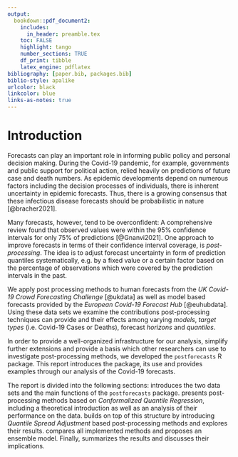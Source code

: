 ```yaml
---
output:
  bookdown::pdf_document2:
    includes:
      in_header: preamble.tex
    toc: FALSE
    highlight: tango
    number_sections: TRUE
    df_print: tibble
    latex_engine: pdflatex
bibliography: [paper.bib, packages.bib]
biblio-style: apalike
urlcolor: black
linkcolor: blue
links-as-notes: true
---
```


# Introduction {#introduction}

Forecasts can play an important role in informing public policy and personal decision making. During the Covid-19 pandemic, for example, governments and public support for political action, relied heavily on predictions of future case and death numbers. As epidemic developments depend on numerous factors including the decision processes of individuals, there is inherent uncertainty in epidemic forecasts. Thus, there is a growing consensus that these infectious disease forecasts should be probabilistic in nature [@bracher2021]. 

Many forecasts, however, tend to be overconfident: A comprehensive review found that observed values were within the $95\%$ confidence intervals for only $75\%$ of predictions [@Gnanvi2021]. One approach to improve forecasts in terms of their confidence interval coverage, is *post-processing*. The idea is to adjust forecast uncertainty in form of prediction quantiles systematically, e.g. by a fixed value or a certain factor based on the percentage of observations which were covered by the prediction intervals in the past.

We apply post processing methods to human forecasts from the *UK Covid-19 Crowd Forecasting Challenge* [@ukdata] as well as model based forecasts provided by the *European Covid-19 Forecast Hub* [@euhubdata]. Using these data sets we examine the contributions post-processing techniques can provide and their effects among varying *models*, *target types* (i.e. Covid-19 Cases or Deaths), forecast *horizons* and *quantiles*.

In order to provide a well-organized infrastructure for our analysis, simplify further extensions and provide a basis which other researchers can use to investigate post-processing methods, we developed the `postforecasts` R package. This report introduces the package, its use and provides examples through our analysis of the Covid-19 forecasts.

The report is divided into the following sections: \Cref{analysis-tools} introduces the two data sets and the main functions of the `postforecasts` package. \Cref{cqr} presents post-processing methods based on *Conformalized Quantile Regression*, including a theoretical introduction as well as an analysis of their performance on the data. \Cref{qsa} builds on top of this structure by introducing *Quantile Spread Adjustment* based post-processing methods and explores their results. \Cref{comparison} compares all implemented methods and proposes an ensemble model. Finally, \Cref{conclusion} summarizes the results and discusses their implications.
